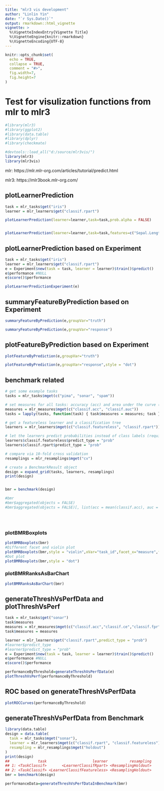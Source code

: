 ```yaml
---
title: "mlr3 vis development"
author: "Linlin Yin"
date: "`r Sys.Date()`"
output: rmarkdown::html_vignette
vignette: >
  %\VignetteIndexEntry{Vignette Title}
  %\VignetteEngine{knitr::rmarkdown}
  %\VignetteEncoding{UTF-8}
---
```


```r
knitr::opts_chunk$set(
  echo = TRUE,
  collapse = TRUE,
  comment = "#>",
  fig.width=7,
  fig.height=7
)
```

# Test for visulization functions from mlr to mlr3

```r
#library(mlr3)
#library(ggplot2)
#library(data.table)
#library(dplyr)
#library(checkmate)

#devtools::load_all("d:/source/mlr3vis/")
library(mlr3)
library(mlr3vis)

```

mlr: https://mlr.mlr-org.com/articles/tutorial/predict.html  

mlr3: https://mlr3book.mlr-org.com/  

## plotLearnerPrediction

```r

task = mlr_tasks$get("iris")
learner = mlr_learners$get("classif.rpart")

plotLearnerPrediction(learner=learner,task=task,prob.alpha = FALSE)


plotLearnerPrediction(learner=learner,task=task,features=c("Sepal.Length","Sepal.Width"))

```


## plotLearnerPrediction based on Experiment

```r

task = mlr_tasks$get("iris")
learner = mlr_learners$get("classif.rpart")
e = Experiment$new(task = task, learner = learner)$train()$predict()
e$performance #NULL
e$score()$performance

plotLearnerPredictionExperiment(e)

```

## summaryFeatureByPrediction based on Experiment
```r

summaryFeatureByPrediction(e,groupVar="truth")

summaryFeatureByPrediction(e,groupVar="response")

```


## plotFeatureByPrediction based on Experiment
```r

plotFeatureByPrediction(e,groupVar="truth")

plotFeatureByPrediction(e,groupVar="response",style = "dot")

```




## benchmark related
```r

# get some example tasks
tasks = mlr_tasks$mget(c("pima", "sonar", "spam"))

# set measures for all tasks: accuracy (acc) and area under the curve (auc)
measures = mlr_measures$mget(c("classif.acc", "classif.auc"))
tasks = lapply(tasks, function(task) { task$measures = measures; task })

# get a featureless learner and a classification tree
learners = mlr_learners$mget(c("classif.featureless", "classif.rpart"))

# let the learners predict probabilities instead of class labels (required for AUC measure)
learners$classif.featureless$predict_type = "prob"
learners$classif.rpart$predict_type = "prob"

# compare via 10-fold cross validation
resamplings = mlr_resamplings$mget("cv")

# create a BenchmarkResult object
design = expand_grid(tasks, learners, resamplings)
print(design)


bmr = benchmark(design)

#bmr
#bmr$aggregated(objects = FALSE)
#bmr$aggregated(objects = FALSE)[, list(acc = mean(classif.acc), auc = mean(classif.auc)), by = "learner_id"]





```

### plotBMRBoxplots
```r

plotBMRBoxplots(bmr)
#Different facet and violin plot
plotBMRBoxplots(bmr,style = "violin",xVar="task_id",facet_x="measure",facet_y="learner_id")
#Dot plot
plotBMRBoxplots(bmr,style = "dot")

```


### plotBMRRanksAsBarChart
```r
plotBMRRanksAsBarChart(bmr)
```

## generateThreshVsPerfData and plotThreshVsPerf

```r

task = mlr_tasks$get("sonar")
task$measures
measures = mlr_measures$mget(c("classif.acc","classif.ce","classif.fpr","classif.tpr"))
task$measures = measures

learner = mlr_learners$get("classif.rpart",predict_type = "prob")
#learner$predict_type
#learner$predict_type = "prob"
e = Experiment$new(task = task, learner = learner)$train()$predict()
e$performance #NULL
e$score()$performance

performanceByThreshold=generateThreshVsPerfData(e)
plotThreshVsPerf(performanceByThreshold)

```

## ROC based on generateThreshVsPerfData
```r

plotROCCurves(performanceByThreshold)

```

## generateThreshVsPerfData from Benchmark
```r
library(data.table)
design = data.table(
  task = mlr_tasks$mget("sonar"),
  learner = mlr_learners$mget(c("classif.rpart", "classif.featureless"),predict_type = "prob"),
  resampling = mlr_resamplings$mget("holdout")
)
print(design)
##             task                     learner          resampling
## 1: <TaskClassif>       <LearnerClassifRpart> <ResamplingHoldout>
## 2: <TaskClassif> <LearnerClassifFeatureless> <ResamplingHoldout>
bmr = benchmark(design)

performanceData=generateThreshVsPerfDataInBenchmark(bmr)

```



